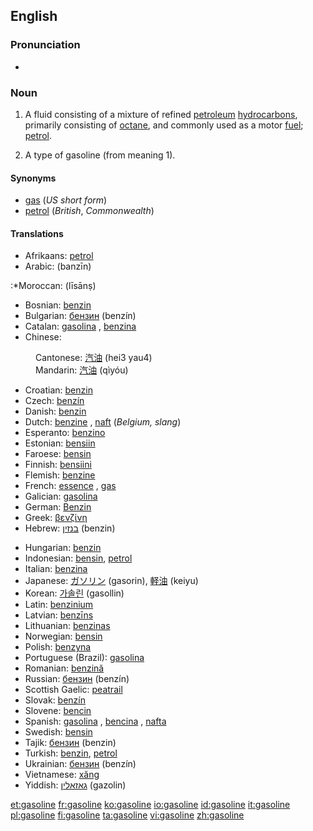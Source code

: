 ==English==

===Pronunciation===
*{{audio|en-us-gasoline.ogg|Audio (US)}}

===Noun===
{{wikipedia}}
{{en-noun|s|-}}

# {{uncountable}} {{US}} A fluid consisting of a mixture of refined [[petroleum]] [[hydrocarbon]]s, primarily consisting of [[octane]], and commonly used as a motor [[fuel]]; [[petrol]].
# {{countable}} A type of gasoline (from meaning 1).

====Synonyms====
*[[gas]] (''US short form'')
*[[petrol]] (''British'', ''Commonwealth'')

====Translations====
{{top}}
*Afrikaans: [[petrol]]
*Arabic: {{ARchar|[[بنزين]]}} (banzīn) {{m}}
:*Moroccan: {{ARchar|[[ليسانص]]}} (līsānṣ)
*Bosnian: [[benzin]] {{m}}
*Bulgarian: [[бензин]] (benzín) {{m}}
*Catalan: [[gasolina]] {{f}}, [[benzina]] {{f}}
*Chinese:
:Cantonese: [[汽油]] (hei3 yau4)
:Mandarin: [[汽油]] (qìyóu)
*Croatian: [[benzin]]
*Czech: [[benzín]] {{m}}
*Danish: [[benzin]] {{c}}
*Dutch: [[benzine]] {{f}}, [[naft]] (''Belgium, slang'')
*Esperanto: [[benzino]]
*Estonian: [[bensiin]]
*Faroese: [[bensin]] {{n}}
*Finnish: [[bensiini]]
*Flemish: [[benzine]]
*French: [[essence]] {{f}}, [[gas]] {{italbrac|Canadian French}}
*Galician: [[gasolina]] {{f}}
*German: [[Benzin]] {{n}}
*Greek: [[βενζίνη]] {{f}}
*Hebrew: [[בנזין]] (benzin) {{m}}
{{mid}}
*Hungarian: [[benzin]]
*Indonesian: [[bensin]], [[petrol]]
*Italian: [[benzina]] {{f}}
*Japanese: [[ガソリン]] (gasorin), [[軽油]] (keiyu)
*Korean: [[가솔린]] (gasollin)
*Latin: [[benzinium]]
*Latvian: [[benzīns]] {{m}}
*Lithuanian: [[benzinas]]
*Norwegian: [[bensin]]
*Polish: [[benzyna]] {{f}}
*Portuguese (Brazil): [[gasolina]] {{f}}
*Romanian: [[benzină]] {{f}}
*Russian: [[бензин]] (benzín) {{m}}
*Scottish Gaelic: [[peatrail]]
*Slovak: [[benzín]] {{m}}
*Slovene: [[bencin]] {{m}}
*Spanish: [[gasolina]] {{f}}, [[bencina]] {{f}} {{italbrac|Chile}}, [[nafta]] {{f}} {{italbrac|Argentina, Paraguay|Uruguay}} 
*Swedish: [[bensin]]
*Tajik: [[бензин]] (benzin)
*Turkish: [[benzin]], [[petrol]]
*Ukrainian: [[бензин]] (benzín) {{m}}
*Vietnamese: [[xăng]]
*Yiddish: [[גאזאלין]] (gazolin)
{{bottom}}

[[et:gasoline]]
[[fr:gasoline]]
[[ko:gasoline]]
[[io:gasoline]]
[[id:gasoline]]
[[it:gasoline]]
[[pl:gasoline]]
[[fi:gasoline]]
[[ta:gasoline]]
[[vi:gasoline]]
[[zh:gasoline]]